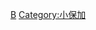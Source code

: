 {{Catnav|頁面分類|...|阿根廷體育|阿根廷足球|效力阿根廷球會的球員}}
{{Catnav|頁面分類|...|各國足球|阿根廷足球|效力阿根廷球會的球員}}
{{Commonscat|Players of Boca Juniors}}

[[Category:效力阿根廷球會的球員|B]]
[[Category:小保加|Category:小保加]]